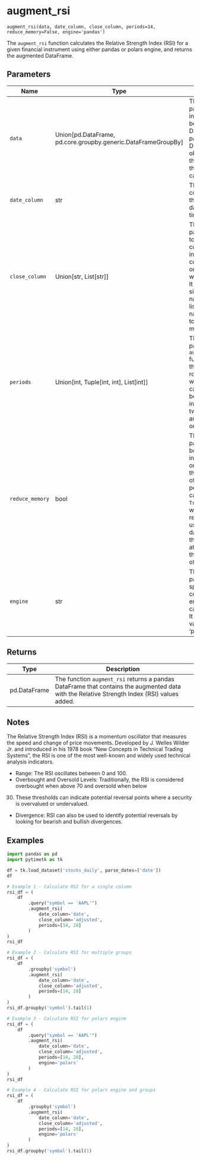 # augment_rsi { #pytimetk.augment_rsi }

`augment_rsi(data, date_column, close_column, periods=14, reduce_memory=False, engine='pandas')`

The `augment_rsi` function calculates the Relative Strength Index (RSI) for a given financial
instrument using either pandas or polars engine, and returns the augmented DataFrame.

## Parameters

| Name            | Type                                                            | Description                                                                                                                                                                                                                                                                                                                                          | Default    |
|-----------------|-----------------------------------------------------------------|------------------------------------------------------------------------------------------------------------------------------------------------------------------------------------------------------------------------------------------------------------------------------------------------------------------------------------------------------|------------|
| `data`          | Union\[pd.DataFrame, pd.core.groupby.generic.DataFrameGroupBy\] | The `data` parameter is the input data that can be either a pandas DataFrame or a pandas DataFrameGroupBy object. It contains the data on which the RSI will be calculated.                                                                                                                                                                          | _required_ |
| `date_column`   | str                                                             | The name of the column in the data that contains the dates or timestamps.                                                                                                                                                                                                                                                                            | _required_ |
| `close_column`  | Union\[str, List\[str\]\]                                       | The `close_column` parameter is used to specify the column(s) in the input data that contain the values on which the RSI will be calculated. It can be either a single column name (string) or a list of column names (if you want to calculate RSI on multiple columns).                                                                            | _required_ |
| `periods`       | Union\[int, Tuple\[int, int\], List\[int\]\]                    | The `periods` parameter in the `augment_rsi` function specifies the number of rolling periods over which the RSI is calculated. It can be provided as an integer, a tuple of two integers (start and end periods), or a list of integers.                                                                                                            | `14`       |
| `reduce_memory` | bool                                                            | The `reduce_memory` parameter is a boolean flag that indicates whether or not to reduce the memory usage of the data before performing the RSI calculation. If set to `True`, the function will attempt to reduce the memory usage of the input data. If set to `False`, the function will not attempt to reduce the memory usage of the input data. | `False`    |
| `engine`        | str                                                             | The `engine` parameter specifies the computation engine to use for calculating the RSI. It can take two values: 'pandas' or 'polars'.                                                                                                                                                                                                                | `'pandas'` |

## Returns

| Type         | Description                                                                                                                                 |
|--------------|---------------------------------------------------------------------------------------------------------------------------------------------|
| pd.DataFrame | The function `augment_rsi` returns a pandas DataFrame that contains the augmented data with the Relative Strength Index (RSI) values added. |

## Notes

The Relative Strength Index (RSI) is a momentum oscillator that measures the speed and change of price movements. Developed by J. Welles Wilder Jr. and introduced in his 1978 book "New Concepts in Technical Trading Systems", the RSI is one of the most well-known and widely used technical analysis indicators.

- Range: The RSI oscillates between 0 and 100.
- Overbought and Oversold Levels: Traditionally, the RSI is 
considered overbought when above 70 and oversold when below
30. These thresholds can indicate potential reversal points 
where a security is overvalued or undervalued.
- Divergence: RSI can also be used to identify potential
reversals by looking for bearish and bullish divergences.  

## Examples

```python
import pandas as pd
import pytimetk as tk

df = tk.load_dataset('stocks_daily', parse_dates=['date'])
df

# Example 1 - Calculate RSI for a single column
rsi_df = (
    df
        .query("symbol == 'AAPL'")
        .augment_rsi(
            date_column='date',
            close_column='adjusted',
            periods=[14, 28]
        )
)
rsi_df
```

``` python
# Example 2 - Calculate RSI for multiple groups
rsi_df = (
    df
        .groupby('symbol')
        .augment_rsi(
            date_column='date',
            close_column='adjusted',
            periods=[14, 28]
        )
)
rsi_df.groupby('symbol').tail(1)

```

```python
# Example 3 - Calculate RSI for polars engine
rsi_df = (
    df
        .query("symbol == 'AAPL'")
        .augment_rsi(
            date_column='date',
            close_column='adjusted',
            periods=[14, 28],
            engine='polars'
        )
)
rsi_df
```

```python
# Example 4 - Calculate RSI for polars engine and groups
rsi_df = (
    df
        .groupby('symbol')
        .augment_rsi(
            date_column='date',
            close_column='adjusted',
            periods=[14, 28],
            engine='polars'
        )
)
rsi_df.groupby('symbol').tail(1)
```